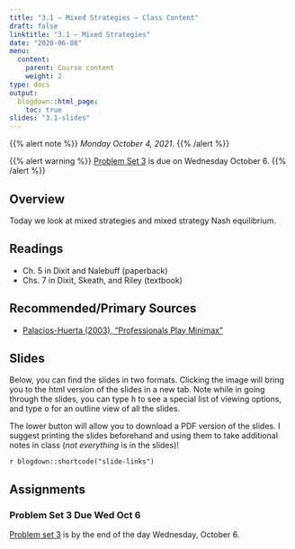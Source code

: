 ```yaml
---
title: "3.1 — Mixed Strategies — Class Content"
draft: false
linktitle: "3.1 — Mixed Strategies"
date: "2020-06-08"
menu:
  content:
    parent: Course content
    weight: 2
type: docs
output:
  blogdown::html_page:
    toc: true
slides: "3.1-slides"
---
```


{{% alert note %}}
*Monday October 4, 2021*.
{{% /alert %}}

{{% alert warning %}}
[Problem Set 3](/assignments/03-problem-set) is due on Wednesday October 6. 
{{% /alert %}}

## <i class="fas fa-info-circle fa-lg"></i> Overview

Today we look at mixed strategies and mixed strategy Nash equilibrium.

## <i class="fas fa-book-reader fa-lg"></i> Readings

- <i class="fas fa-book"></i> Ch. 5 in Dixit and Nalebuff (paperback)
- <i class="fas fa-book"></i> Chs. 7 in Dixit, Skeath, and Riley (textbook)

## Recommended/Primary Sources

- [<i class="fas fa-file-pdf"></i> Palacios-Huerta (2003), "Professionals Play Minimax"](/readings/Palacios-Huerta-2003.pdf)

## <i class="fas fa-chalkboard-teacher"></i> Slides

Below, you can find the slides in two formats. Clicking the image will bring you to the html version of the slides in a new tab. Note while in going through the slides, you can type <kbd>h</kbd> to see a special list of viewing options, and type <kbd>o</kbd> for an outline view of all the slides.

The lower button will allow you to download a PDF version of the slides. I suggest printing the slides beforehand and using them to take additional notes in class (*not everything* is in the slides)!

`r blogdown::shortcode("slide-links")`

## <i class="fas fa-laptop-code"></i> Assignments

### Problem Set 3 Due Wed Oct 6

[Problem set 3](/assignment/03-problem-set) is by the end of the day Wednesday, October 6.